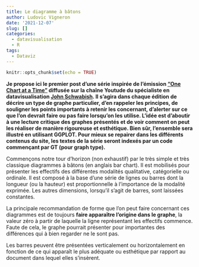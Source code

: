 ```yaml
---
title: Le diagramme à bâtons
author: Ludovic Vigneron
date: '2021-12-07'
slug: []
categories:
  - datavisualisation
  - R
tags:
  - Dataviz
---
```


```r
knitr::opts_chunk$set(echo = TRUE)
```

**Je propose ici le premier post d'une série inspirée de l'émission ["One Chart at a Time"](https://www.youtube.com/watch?v=gFFj22kjlZk&list=PLfv89tPxlTiVIrwuSBCISiBaGSH1CJR5-&index=1) diffusée sur la chaîne Youtude du spécialiste en datavisualisation [John Schwabish](https://policyviz.com/about/). Il s'agira dans chaque édition de décrire un type de graphe particulier, d'en rappeler les principes, de souligner les points importants à retenir les concernant, d'alerter sur ce que l'on devrait faire ou pas faire lorsqu'on les utilise. L'idée est d'aboutir à une lecture critique des graphes présentés et de voir comment on peut les réaliser de manière rigoureuse et esthétique. Bien sûr, l'ensemble sera illustré en utilisant GGPLOT. Pour mieux se repairer dans les différents contenus du site, les textes de la série seront indexés par un code commençant par GT (pour graph type).**

Commençons notre tour d'horizon (non exhaustif) par le très simple et très classique diagrammes à bâtons (en anglais bar chart). Il est mobilisés pour présenter les effectifs des différentes modalités qualitative, catégorielle ou ordinale. Il est composé à la base d'une série de lignes ou barres dont la longueur (ou la hauteur) est proportionnelle à l'importance de la modalité exprimée. Les autres dimensions, lorsqu'il s'agit de barres, sont laissées constantes.        

La principale recommandation de forme que l'on peut faire concernant ces diagrammes est de toujours **faire apparaître l'origine dans le graphe**, la valeur zéro à partir de laquelle la ligne représentant les effectifs commence. Faute de cela, le graphe pourrait présenter pour importantes des différences qui à bien regarder ne le sont pas. 

Les barres peuvent être présentées verticalement ou horizontalement en fonction de ce qui apparaît le plus adéquate ou esthétique par rapport au document dans lequel elles s’insèrent. 

Si possible, il est recommandé, afin de rendre l'ensemble plus lisible, **d'appliquer une certaine logique à l'ordre des modalités présentées** (de la plus fréquente à la moins fréquente ou inversement, de la plus grave à la moins grave ...). Cela est à déterminer en fonction de ce que représente la variable. 

Concernant les couleurs appliquées. Il est recommandé d'utiliser un ensemble neutre et de jouer sur l'intensité pour guider l'attention du lecteur sur les valeurs d'intérêt (celles que vous cherchez à mettre en avant).

Les étiquettes rappelant les catégories peuvent être intégrées dans les barres plutôt que dans une légende, ou, lorsqu'il y en a beaucoup, elles peuvent être insérées dans les intervalles les séparant. Une possibilité est d'indiquer à une extrémité le nom de la catégorie et de l'autre l'effectif mesuré.

Tous ceci étant posé, prenons des données afin d'avoir une vue plus directe de ces différents points. Intéressons-nous au Basket-Ball professionnel. Établissons un diagramme indiquant les équipes ayant drafté en premier entre 1983 et 2018.

Mais, au préalable, chargeons deux packages, le classique tidyverse ainsi que nbastatR, qui va scrapper dans le site basketball-reference.com les informations désirées. Pour plus d'information sur ce package et son installation, je vous renvois son [site compagnon](http://asbcllc.com/nbastatR/index.html).

```r
library(tidyverse)
library(nbastatR)
```

Utilisons la fonction **drafts()** indiquant les années recherchées. 

```r
draft_1 <- drafts(draft_years = 1983:2018,
                    nest_data = FALSE,
                    return_message = FALSE) %>% 
           filter(numberPickOverall==1)
```


```r
draft_1
```




